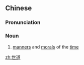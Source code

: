 ==Chinese==
{{zh-forms}}

===Pronunciation===
{{zh-pron
|m=shìdào
|c=sai3 dou6
|mn=qz:sè-tō͘/xm:sè-tō/zz:sì-tō
|cat=n
}}

===Noun===
{{zh-noun}}

# [[manner]]s and [[moral]]s of the [[time]]

[[zh:世道]]